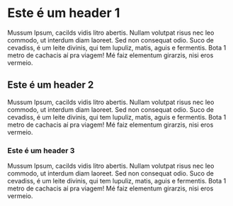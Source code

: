 # Este é um header 1 

Mussum Ipsum, cacilds vidis litro abertis.  Nullam volutpat risus nec leo commodo, ut interdum diam laoreet. Sed non consequat odio. Suco de cevadiss, é um leite divinis, qui tem lupuliz, matis, aguis e fermentis. Bota 1 metro de cachacis aí pra viagem! Mé faiz elementum girarzis, nisi eros vermeio.

## Este é um header 2

Mussum Ipsum, cacilds vidis litro abertis.  Nullam volutpat risus nec leo commodo, ut interdum diam laoreet. Sed non consequat odio. Suco de cevadiss, é um leite divinis, qui tem lupuliz, matis, aguis e fermentis. Bota 1 metro de cachacis aí pra viagem! Mé faiz elementum girarzis, nisi eros vermeio.

### Este é um header 3

Mussum Ipsum, cacilds vidis litro abertis.  Nullam volutpat risus nec leo commodo, ut interdum diam laoreet. Sed non consequat odio. Suco de cevadiss, é um leite divinis, qui tem lupuliz, matis, aguis e fermentis. Bota 1 metro de cachacis aí pra viagem! Mé faiz elementum girarzis, nisi eros vermeio.



